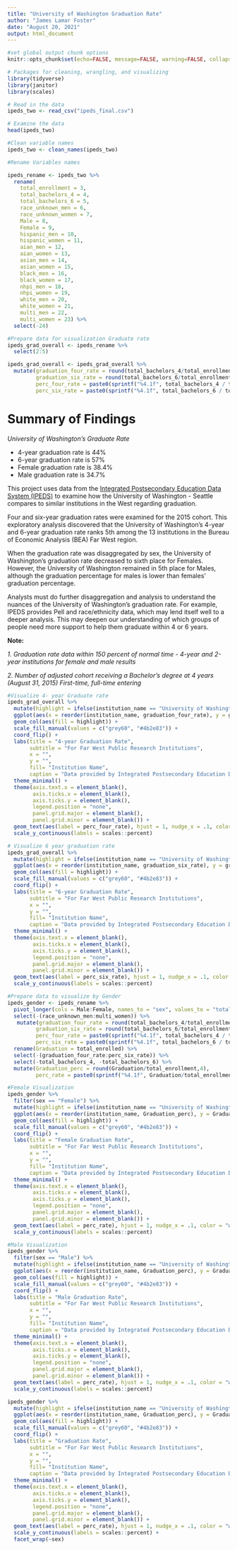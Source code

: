 ```yaml
---
title: "University of Washington Graduation Rate"
author: "James Lamar Foster"
date: "August 20, 2021"
output: html_document
---
```


```r
#set global output chunk options
knitr::opts_chunk$set(echo=FALSE, message=FALSE, warning=FALSE, collapse = F, highlight = F, results = "asis")
```

```r
# Packages for cleaning, wrangling, and visualizing
library(tidyverse)
library(janitor)
library(scales)
```

```r
# Read in the data 
ipeds_two <- read_csv("ipeds_final.csv")
```

```r
# Examine the data 
head(ipeds_two)
```

```r
#Clean variable names 
ipeds_two <- clean_names(ipeds_two)

#Rename Variables names 

ipeds_rename <- ipeds_two %>% 
  rename(
    total_enrollment = 3,
    total_bachelors_4 = 4, 
    total_bachelors_6 = 5,
    race_unknown_men = 6, 
    race_unknown_women = 7, 
    Male = 8, 
    Female = 9, 
    hispanic_men = 10, 
    hispanic_women = 11, 
    aian_men = 12, 
    aian_women = 13, 
    asian_men = 14, 
    asian_women = 15, 
    black_men = 16, 
    black_women = 17, 
    nhpi_men = 18, 
    nhpi_women = 19, 
    white_men = 20, 
    white_women = 21, 
    multi_men = 22, 
    multi_women = 23) %>% 
  select(-24)
```

```r
#Prepare data for visualization Graduate rate 
ipeds_grad_overall <- ipeds_rename %>% 
  select(2:5)

ipeds_grad_overall <- ipeds_grad_overall %>% 
  mutate(graduation_four_rate = round(total_bachelors_4/total_enrollment,2),
         graduation_six_rate = round(total_bachelors_6/total_enrollment,2),
         perc_four_rate = paste0(sprintf("%4.1f", total_bachelors_4 / total_enrollment * 100), "%"),
         perc_six_rate = paste0(sprintf("%4.1f", total_bachelors_6 / total_enrollment * 100), "%")) 
```

# **Summary of Findings**

*University of Washington's Graduate Rate*

- 4-year graduation rate is 44%
- 6-year graduation rate is 57%
- Female graduation rate is 38.4%
- Male graduation rate is 34.7%

This project uses data from the [Integrated Postsecondary Education Data System (IPEDS)](https://nces.ed.gov/ipeds/) to examine how the University of Washington - Seattle compares to similar institutions in the West regarding graduation. 

Four and six-year graduation rates were examined for the 2015 cohort. This exploratory analysis discovered that the University of Washington's 4-year and 6-year graduation rate ranks 5th among the 13 institutions in the Bureau of Economic Analysis (BEA) Far West region.

When the graduation rate was disaggregated by sex, the University of Washington's graduation rate decreased to sixth place for Females. However, the University of Washington remained in 5th place for Males, although the graduation percentage for males is lower than females' graduation percentage.

Analysts must do further disaggregation and analysis to understand the nuances of the University of Washington's graduation rate. For example, IPEDS provides Pell and race/ethnicity data, which may lend itself well to a deeper analysis. This may deepen our understanding of which groups of people need more support to help them graduate within 4 or 6 years.


**Note:**

*1. Graduation rate data within 150 percent of normal time - 4-year and 2-year institutions for female and male results*

*2. Number of adjusted cohort receiving a Bachelor's degree at 4 years (August 31, 2015)	First-time, full-time entering*

```r
#Visualize 4- year Graduate rate 
ipeds_grad_overall %>% 
  mutate(highlight = ifelse(institution_name == "University of Washington-Seattle Campus", T, F)) %>% 
  ggplot(aes(x = reorder(institution_name, graduation_four_rate), y = graduation_four_rate)) + 
  geom_col(aes(fill = highlight)) + 
  scale_fill_manual(values = c("grey60", "#4b2e83")) +
  coord_flip() +
  labs(title = "4-year Graduation Rate",
       subtitle = "For Far West Public Research Institutions",
       x = "",
       y = "",
       fill= "Institution Name",
       caption = "Data provided by Integrated Postsecondary Education Data System") +
  theme_minimal() +
  theme(axis.text.x = element_blank(),
        axis.ticks.x = element_blank(),
        axis.ticks.y = element_blank(),
        legend.position = "none",
        panel.grid.major = element_blank(),
        panel.grid.minor = element_blank()) +
  geom_text(aes(label = perc_four_rate), hjust = 1, nudge_x = .1, color = "white", fontface = "bold" ) +
  scale_y_continuous(labels = scales::percent)
```



```r
# Visualize 6 year graduation rate 
ipeds_grad_overall %>% 
  mutate(highlight = ifelse(institution_name == "University of Washington-Seattle Campus", T, F)) %>% 
  ggplot(aes(x = reorder(institution_name, graduation_six_rate), y = graduation_six_rate)) + 
  geom_col(aes(fill = highlight)) + 
  scale_fill_manual(values = c("grey60", "#4b2e83")) +
  coord_flip() +
  labs(title = "6-year Graduation Rate",
       subtitle = "For Far West Public Research Institutions",
       x = "",
       y = "",
       fill= "Institution Name",
       caption = "Data provided by Integrated Postsecondary Education Data System") +
  theme_minimal() +
  theme(axis.text.x = element_blank(),
        axis.ticks.x = element_blank(),
        axis.ticks.y = element_blank(),
        legend.position = "none",
        panel.grid.major = element_blank(),
        panel.grid.minor = element_blank()) +
  geom_text(aes(label = perc_six_rate), hjust = 1, nudge_x = .1, color = "white", fontface = "bold" ) +
  scale_y_continuous(labels = scales::percent)
```


```r
#Prepare data to visualize by Gender 
ipeds_gender <- ipeds_rename %>% 
  pivot_longer(cols = Male:Female, names_to = "sex", values_to = "total_enrolled") %>% 
  select(-(race_unknown_men:multi_women)) %>% 
   mutate(graduation_four_rate = round(total_bachelors_4/total_enrollment,4),
         graduation_six_rate = round(total_bachelors_6/total_enrollment,4),
         perc_four_rate = paste0(sprintf("%4.1f", total_bachelors_4 / total_enrollment * 100), "%"),
         perc_six_rate = paste0(sprintf("%4.1f", total_bachelors_6 / total_enrollment * 100), "%")) %>% 
  rename(Graduation = total_enrolled) %>% 
  select(-(graduation_four_rate:perc_six_rate)) %>% 
  select(-total_bachelors_4, -total_bachelors_6) %>% 
  mutate(Graduation_perc = round(Graduation/total_enrollment,4),
         perc_rate = paste0(sprintf("%4.1f", Graduation/total_enrollment * 100), "%")) 
```

```r
#Female Visualization 
ipeds_gender %>% 
  filter(sex == "Female") %>% 
  mutate(highlight = ifelse(institution_name == "University of Washington-Seattle Campus", T, F)) %>% 
  ggplot(aes(x = reorder(institution_name, Graduation_perc), y = Graduation_perc)) + 
  geom_col(aes(fill = highlight)) + 
  scale_fill_manual(values = c("grey60", "#4b2e83")) +
  coord_flip() +
  labs(title = "Female Graduation Rate",
       subtitle = "For Far West Public Research Institutions",
       x = "",
       y = "",
       fill= "Institution Name",
       caption = "Data provided by Integrated Postsecondary Education Data System") +
  theme_minimal() +
  theme(axis.text.x = element_blank(),
        axis.ticks.x = element_blank(),
        axis.ticks.y = element_blank(),
        legend.position = "none",
        panel.grid.major = element_blank(),
        panel.grid.minor = element_blank()) +
  geom_text(aes(label = perc_rate), hjust = 1, nudge_x = .1, color = "white", fontface = "bold" ) +
  scale_y_continuous(labels = scales::percent)
```


```r
#Male Visualization 
ipeds_gender %>% 
  filter(sex == "Male") %>% 
  mutate(highlight = ifelse(institution_name == "University of Washington-Seattle Campus", T, F)) %>% 
  ggplot(aes(x = reorder(institution_name, Graduation_perc), y = Graduation_perc)) + 
  geom_col(aes(fill = highlight)) + 
  scale_fill_manual(values = c("grey60", "#4b2e83")) +
  coord_flip() +
  labs(title = "Male Graduation Rate",
       subtitle = "For Far West Public Research Institutions",
       x = "",
       y = "",
       fill= "Institution Name",
       caption = "Data provided by Integrated Postsecondary Education Data System") +
  theme_minimal() +
  theme(axis.text.x = element_blank(),
        axis.ticks.x = element_blank(),
        axis.ticks.y = element_blank(),
        legend.position = "none",
        panel.grid.major = element_blank(),
        panel.grid.minor = element_blank()) +
  geom_text(aes(label = perc_rate), hjust = 1, nudge_x = .1, color = "white", fontface = "bold" ) +
  scale_y_continuous(labels = scales::percent)
```

```r
ipeds_gender %>% 
  mutate(highlight = ifelse(institution_name == "University of Washington-Seattle Campus", T, F)) %>% 
  ggplot(aes(x = reorder(institution_name, Graduation_perc), y = Graduation_perc)) + 
  geom_col(aes(fill = highlight)) + 
  scale_fill_manual(values = c("grey60", "#4b2e83")) +
  coord_flip() +
  labs(title = "Graduation Rate",
       subtitle = "For Far West Public Research Institutions",
       x = "",
       y = "",
       fill= "Institution Name",
       caption = "Data provided by Integrated Postsecondary Education Data System") +
  theme_minimal() +
  theme(axis.text.x = element_blank(),
        axis.ticks.x = element_blank(),
        axis.ticks.y = element_blank(),
        legend.position = "none",
        panel.grid.major = element_blank(),
        panel.grid.minor = element_blank()) +
  geom_text(aes(label = perc_rate), hjust = 1, nudge_x = .1, color = "white", fontface = "bold" ) +
  scale_y_continuous(labels = scales::percent) +
  facet_wrap(~sex)
```








